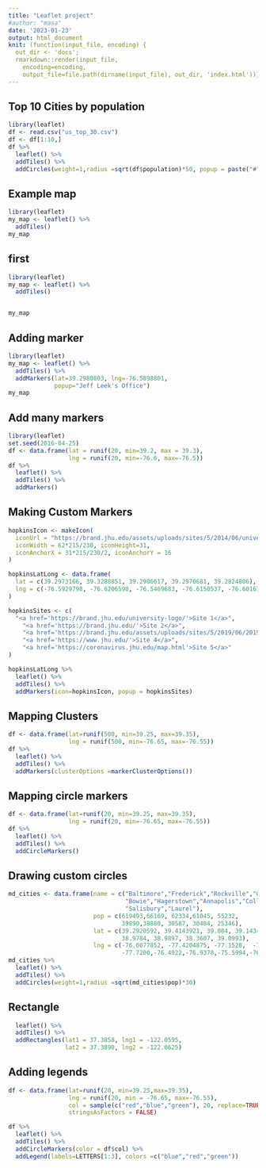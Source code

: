 ```yaml
---
title: "Leaflet project"
#author: "masa"
date: '2023-01-23'
output: html_document
knit: (function(input_file, encoding) {
  out_dir <- 'docs';
  rmarkdown::render(input_file,
    encoding=encoding,
    output_file=file.path(dirname(input_file), out_dir, 'index.html'))})
---
```



## Top 10 Cities by population

```r
library(leaflet)
df <- read.csv("us_top_30.csv")
df <- df[1:10,]
df %>%
  leaflet() %>%
  addTiles() %>%
  addCircles(weight=1,radius =sqrt(df$population)*50, popup = paste("#",as.character(1:nrow(df)),df$city))
```


## Example map

```r
library(leaflet)
my_map <- leaflet() %>%
  addTiles()
my_map
```

## first 

```r
library(leaflet)
my_map <- leaflet() %>%
  addTiles()


my_map
```

## Adding marker

```r
library(leaflet)
my_map <- leaflet() %>%
  addTiles() %>%
  addMarkers(lat=39.2980803, lng=-76.5898801, 
             popup="Jeff Leek's Office")
my_map
```

## Add many markers


```r
library(leaflet)
set.seed(2016-04-25)
df <- data.frame(lat = runif(20, min=39.2, max = 39.3),
                 lng = runif(20, min=-76.6, max=-76.5))
df %>%
  leaflet() %>%
  addTiles() %>%
  addMarkers()

```

## Making Custom Markers


```r
hopkinsIcon <- makeIcon(
  iconUrl = "https://brand.jhu.edu/assets/uploads/sites/5/2014/06/university.logo_.small_.horizontal.blue_.jpg",
  iconWidth = 62*215/230, iconHeight=31,
  iconAnchorX = 31*215/230/2, iconAnchorY = 16
)

hopkinsLatLong <- data.frame(
  lat = c(39.2973166, 39.3288851, 39.2906617, 39.2970681, 39.2824806),
  lng = c(-76.5929798, -76.6206598, -76.5469683, -76.6150537, -76.6016766)
)

hopkinsSites <- c(
  "<a href='https://brand.jhu.edu/university-logo/'>Site 1</a>",
    "<a href='https://brand.jhu.edu/'>Site 2</a>",
    "<a href='https://brand.jhu.edu/assets/uploads/sites/5/2019/06/2019-VISUAL-BRAND-GUIDELINES.pdf'>Site 3</a>",
    "<a href='https://www.jhu.edu/'>Site 4</a>",
    "<a href='https://coronavirus.jhu.edu/map.html'>Site 5</a>"
)

hopkinsLatLong %>%
  leaflet() %>%
  addTiles() %>%
  addMarkers(icon=hopkinsIcon, popup = hopkinsSites)
```


## Mapping Clusters

```r
df <- data.frame(lat=runif(500, min=39.25, max=39.35),
                 lng = runif(500, min=-76.65, max=-76.55))
df %>%
  leaflet() %>%
  addTiles() %>%
  addMarkers(clusterOptions =markerClusterOptions())
```

## Mapping circle markers

```r
df <- data.frame(lat=runif(20, min=39.25, max=39.35),
                 lng = runif(20, min=-76.65, max=-76.55))
df %>%
  leaflet() %>%
  addTiles() %>%
  addCircleMarkers()
```


## Drawing custom circles

```r
md_cities <- data.frame(name = c("Baltimore","Frederick","Rockville","Gaithersburg",
                                 "Bowie","Hagerstown","Annapolis","College Park",
                                 "Salisbury","Laurel"),
                        pop = c(619493,66169, 62334,61045, 55232,
                                39890,38880, 30587, 30484, 25346),
                        lat = c(39.2920592, 39.4143921, 39.084, 39.1434, 39.0068, 39.6418,
                                38.9784, 38.9897, 38.3607, 39.0993),
                        lng = c(-76.6077852, -77.4204875, -77.1528,  -77.2014,-76.7791,
                                -77.7200,-76.4922,-76.9378,-75.5994,-76.8483))
md_cities %>%
  leaflet() %>%
  addTiles() %>%
  addCircles(weight=1,radius =sqrt(md_cities$pop)*30)
```

## Rectangle
```r


  leaflet() %>%
  addTiles() %>%
  addRectangles(lat1 = 37.3858, lng1 = -122.0595,
                lat2 = 37.3890, lng2 = -122.0625)
```


## Adding legends

```r

df <- data.frame(lat=runif(20, min=39.25,max=39.35),
                 lng = runif(20, min = -76.65, max=-76.55),
                 col = sample(c("red","blue","green"), 20, replace=TRUE),
                 stringsAsFactors = FALSE)

df %>%
  leaflet() %>%
  addTiles() %>%
  addCircleMarkers(color = df$col) %>%
  addLegend(labels=LETTERS[1:3], colors =c("blue","red","green"))
```




